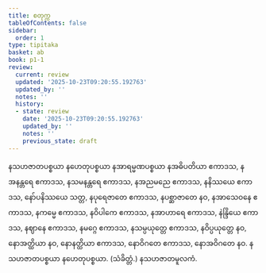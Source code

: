 ```yaml
---
title: စတုက္က
tableOfContents: false
sidebar:
  order: 1
type: tipitaka
basket: ab
book: p1-1
review:
  current: review
  updated: '2025-10-23T09:20:55.192763'
  updated_by: ''
  notes: ''
  history:
  - state: review
    date: '2025-10-23T09:20:55.192763'
    updated_by: ''
    notes: ''
    previous_state: draft
---
```



<ReviewStatus review={frontmatter.review} showDetails={true} />

<HypothesisAnnotation frontmatter={frontmatter} />

<DynamicBreadcrumb />

<Paragraph number="1197" book="p1-1">
နသဟဇာတပစ္စယာ နဟေတုပစ္စယာ နအာရမ္မဏပစ္စယာ နအဓိပတိယာ ဧကာဒသ, နအနန္တရေ ဧကာဒသ, နသမနန္တရေ ဧကာဒသ, နအညမညေ ဧကာဒသ, နနိဿယေ ဧကာဒသ, နော်ပနိဿယေ သတ္တ, နပုရေဇာတေ ဧကာဒသ, နပစ္ဆာဇာတေ နဝ, နအာသေဝနေ ဧကာဒသ, နကမ္မေ ဧကာဒသ, နဝိပါကေ ဧကာဒသ, နအာဟာရေ ဧကာဒသ, နဲန္ဒြိယေ ဧကာဒသ, နဈာနေ ဧကာဒသ, နမဂ္ဂေ ဧကာဒသ, နသမ္ပယုတ္တေ ဧကာဒသ, နဝိပ္ပယုတ္တေ နဝ, နောအတ္ထိယာ နဝ, နောနတ္ထိယာ ဧကာဒသ, နောဝိဂတေ ဧကာဒသ, နောအဝိဂတေ နဝ.
</Paragraph>

<Paragraph number="1198" type="center" book="p1-1">
နသဟဇာတပစ္စယာ နဟေတုပစ္စယာ. (သံခိတ္တံ.)

</Paragraph>

<Paragraph number="1199" type="center" book="p1-1">
နသဟဇာတမူလကံ.
</Paragraph>